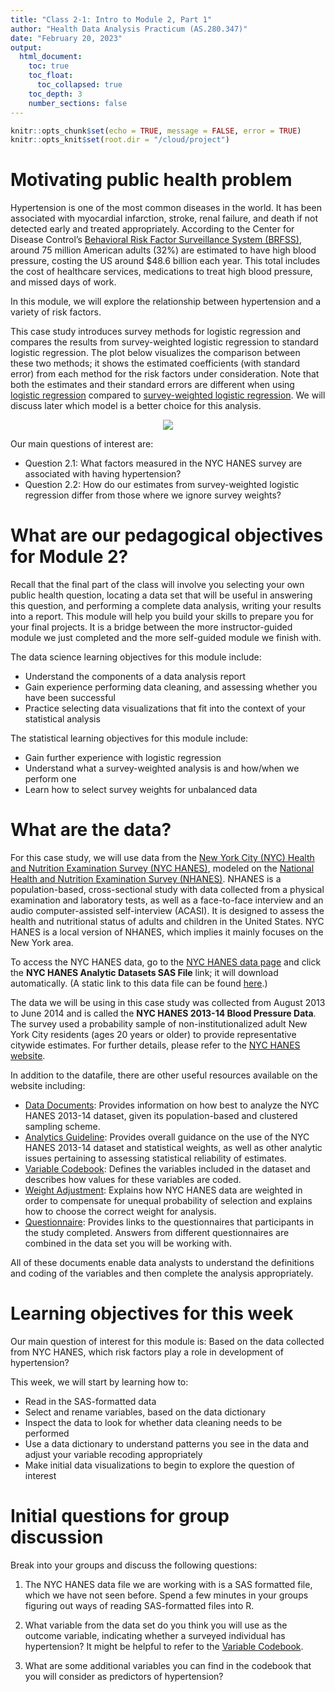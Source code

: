 ```yaml
---
title: "Class 2-1: Intro to Module 2, Part 1"
author: "Health Data Analysis Practicum (AS.280.347)"
date: "February 20, 2023"
output: 
  html_document:
    toc: true
    toc_float: 
      toc_collapsed: true
    toc_depth: 3
    number_sections: false
---
```


```r
knitr::opts_chunk$set(echo = TRUE, message = FALSE, error = TRUE)
knitr::opts_knit$set(root.dir = "/cloud/project")
```


# Motivating public health problem

Hypertension is one of the most common diseases in the world. It has been associated with myocardial infarction, stroke, renal failure, and death if not detected early and treated appropriately. According to the Center for Disease Control's [Behavioral Risk Factor Surveillance System (BRFSS)](https://www.cdc.gov/brfss/){target="_blank"}, around 75 million American adults (32%) are estimated to have high blood pressure, costing the US around $48.6 billion each year. This total includes the cost of healthcare services, medications to treat high blood pressure, and missed days of work.

In this module, we will explore the relationship between hypertension and a variety of risk factors.

This case study introduces survey methods for logistic regression and compares the results from survey-weighted logistic regression to standard logistic regression. The plot below visualizes the comparison between these two methods; it shows the estimated coefficients (with standard error) from each method for the risk factors under consideration.  Note that both the estimates and their standard errors are different when using [logistic regression](https://en.wikipedia.org/wiki/Logistic_regression){target="_blank"} compared to [survey-weighted logistic regression](http://citeseerx.ist.psu.edu/viewdoc/download;jsessionid=9591E971AF4061BBF8F98083422FF313?doi=10.1.1.151.6423&rep=rep1&type=pdf){target="_blank"}. We will discuss later which model is a better choice for this analysis.

<center>
![](data/Finalplot.png)
</center>

Our main questions of interest are:

  * Question 2.1: What factors measured in the NYC HANES survey are associated with having hypertension?
  * Question 2.2: How do our estimates from survey-weighted logistic regression differ from those where we ignore survey weights?



# What are our pedagogical objectives for Module 2?

Recall that the final part of the class will involve you selecting your own public health question, locating a data set that will be useful in answering this question, and performing a complete data analysis, writing your results into a report. This module will help you build your skills to prepare you for your final projects. It is a bridge between the more instructor-guided module we just completed and the more self-guided module we finish with.

The data science learning objectives for this module include:

  * Understand the components of a data analysis report
  * Gain experience performing data cleaning, and assessing whether you have been successful
  * Practice selecting data visualizations that fit into the context of your statistical analysis

The statistical learning objectives for this module include:

  * Gain further experience with logistic regression
  * Understand what a survey-weighted analysis is and how/when we perform one
  * Learn how to select survey weights for unbalanced data

# What are the data?

For this case study, we will use data from the [New York City (NYC) Health and Nutrition Examination Survey (NYC HANES)](http://nychanes.org/){target="_blank"}, modeled on the [National Health and Nutrition Examination Survey (NHANES)](https://wwwn.cdc.gov/nchs/nhanes/default.aspx){target="_blank"}. NHANES is a population-based, cross-sectional study with data collected from a physical examination and laboratory tests, as well as a face-to-face interview and an audio computer-assisted self-interview (ACASI). It is designed to assess the health and nutritional status of adults and children in the United States. NYC HANES is a local version of NHANES, which implies it mainly focuses on the New York area. 

To access the NYC HANES data, go to the [NYC HANES data page](http://nychanes.org/data/){target="_blank"} and  click the **NYC HANES Analytic Datasets SAS File** link; it will download automatically.  (A static link to this data file can be found [here](https://med.nyu.edu/departments-institutes/population-health/divisions-sections-centers/epidemiology/sites/default/files/nyc-hanes-datasets-and-resources-analytic-data-sets-sas-file.sas7bdat){target="_blank"}.)

The data we will be using in this case study was collected from August 2013 to June 2014 and is called the **NYC HANES 2013-14 Blood Pressure Data**.  The survey used a probability sample of non-institutionalized adult New York City residents (ages 20 years or older) to provide representative citywide estimates. For further details, please refer to the [NYC HANES website](http://nychanes.org/){target="_blank"}.

In addition to the datafile, there are other useful resources available on the website including: 

* [Data Documents](https://med.nyu.edu/departments-institutes/population-health/divisions-sections-centers/epidemiology/sites/default/files/nyc-hanes-datasets-and-resources-data-documentation.pdf){target="_blank"}: Provides information on how best to analyze the NYC HANES 2013-14 dataset, given its population-based and clustered sampling scheme.
* [Analytics Guideline](https://med.nyu.edu/departments-institutes/population-health/divisions-sections-centers/epidemiology/sites/default/files/nyc-hanes-datasets-and-resources-analytics-guidelines.pdf){target="_blank"}: Provides overall guidance on the use of the NYC HANES 2013-14 dataset and statistical weights, as well as other analytic issues pertaining to assessing statistical reliability of estimates.
* [Variable Codebook](https://med.nyu.edu/departments-institutes/population-health/divisions-sections-centers/epidemiology/sites/default/files/nyc-hanes-datasets-and-resources-public-dataset-codebook.pdf){target="_blank"}: Defines the variables included in the dataset and describes how values for these variables are coded.
* [Weight Adjustment](https://med.nyu.edu/departments-institutes/population-health/divisions-sections-centers/epidemiology/sites/default/files/nyc-hanes-datasets-and-resources-training-part-ii-weighting-and-age-adjustment.pdf){target="_blank"}: Explains how NYC HANES data are weighted in order to compensate for unequal probability of selection and explains how to choose the correct weight for analysis.
* [Questionnaire](https://wwwn.cdc.gov/nchs/nhanes/continuousnhanes/questionnaires.aspx?BeginYear=2013){target="_blank"}: Provides links to the questionnaires that participants in the study completed. Answers from different questionnaires are combined in the data set you will be working with.

All of these documents enable data analysts to understand the definitions and coding of the variables and then complete the analysis appropriately.

# Learning objectives for this week

Our main question of interest for this module is: Based on the data collected from NYC HANES, which risk factors play a role in development of hypertension?

This week, we will start by learning how to:

* Read in the SAS-formatted data
* Select and rename variables, based on the data dictionary 
* Inspect the data to look for whether data cleaning needs to be performed
* Use a data dictionary to understand patterns you see in the data and adjust your variable recoding appropriately
* Make initial data visualizations to begin to explore the question of interest



# Initial questions for group discussion


Break into your groups and discuss the following questions:

(1) The NYC HANES data file we are working with is a SAS formatted file, which we have not seen before. Spend a few minutes in your groups figuring out ways of reading SAS-formatted files into R.

(2) What variable from the data set do you think you will use as the outcome variable, indicating whether a surveyed individual has hypertension? It might be helpful to refer to the [Variable Codebook](https://med.nyu.edu/departments-institutes/population-health/divisions-sections-centers/epidemiology/sites/default/files/nyc-hanes-datasets-and-resources-public-dataset-codebook.pdf){target="_blank"}.

(3) What are some additional variables you can find in the codebook that you will consider as predictors of hypertension?

